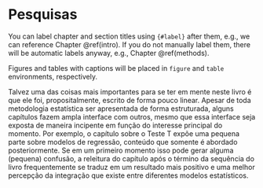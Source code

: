 # Pesquisas {#intro}

You can label chapter and section titles using `{#label}` after them, e.g., we can reference Chapter \@ref(intro). If you do not manually label them, there will be automatic labels anyway, e.g., Chapter \@ref(methods).

Figures and tables with captions will be placed in `figure` and `table` environments, respectively.



Talvez uma das coisas mais importantes para se ter em mente neste livro é que ele foi, propositalmente, escrito de forma pouco linear. Apesar de toda metodologia estatística ser apresentada de forma estruturada, alguns capítulos fazem ampla interface com outros, mesmo que essa interface seja exposta de maneira incipente em função do interesse principal do momento. Por exemplo, o capítulo sobre o Teste T expõe uma pequena parte sobre modelos de regressão, conteúdo que somente é abordado posteriormente. Se em um primeiro momento isso pode gerar alguma (pequena) confusão, a releitura do capítulo após o término da sequência do livro frequentemente se traduz em um resultado mais positivo e uma melhor percepção da integração que existe entre diferentes modelos estatísticos. 
